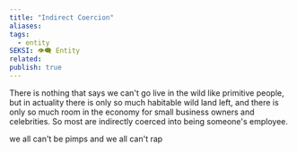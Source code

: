 ```yaml
---
title: "Indirect Coercion"
aliases: 
tags:
  - entity
SEKSI: 👁️‍🗨️ Entity
related:
publish: true
---
```



There is nothing that says we can't go live in the wild like primitive people, but in actuality there is only so much habitable wild land left, and there is only so much room in the economy for small business owners and celebrities. So most are indirectly coerced into being someone's employee.

<Link href="/c/we-all-cant-be-pimps-and-we-all-cant-rap" className="text-[var(--color-primary)] hover:underline hover:text-[var(--color-secondary)] transition-colors font-medium">we all can't be pimps and we all can't rap</Link>
